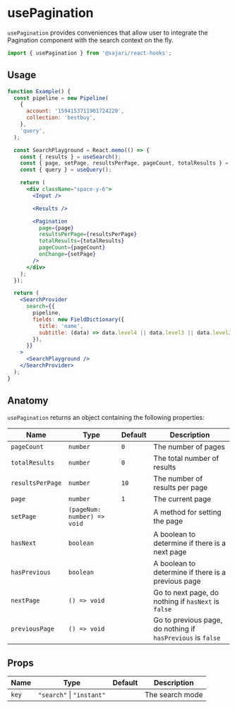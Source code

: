 
<SEO
  title="usePagination"
  description="usePagination provides conveniences that allow user to integrate the Pagination component with the search context on the fly."
/>

# usePagination

`usePagination` provides conveniences that allow user to integrate the Pagination component with the search context on the fly.

```js
import { usePagination } from '@sajari/react-hooks';
```

## Usage

```jsx
function Example() {
  const pipeline = new Pipeline(
    {
      account: '1594153711901724220',
      collection: 'bestbuy',
    },
    'query',
  );

  const SearchPlayground = React.memo(() => {
    const { results } = useSearch();
    const { page, setPage, resultsPerPage, pageCount, totalResults } = usePagination('search');
    const { query } = useQuery();

    return (
      <div className="space-y-6">
        <Input />

        <Results />

        <Pagination
          page={page}
          resultsPerPage={resultsPerPage}
          totalResults={totalResults}
          pageCount={pageCount}
          onChange={setPage}
        />
      </div>
    );
  });

  return (
    <SearchProvider
      search={{
        pipeline,
        fields: new FieldDictionary({
          title: 'name',
          subtitle: (data) => data.level4 || data.level3 || data.level2 || data.level1 || data.brand,
        }),
      }}
    >
      <SearchPlayground />
    </SearchProvider>
  );
}
```

## Anatomy

`usePagination` returns an object containing the following properties:

| Name             | Type                        | Default | Description                                                 |
| ---------------- | --------------------------- | ------- | ----------------------------------------------------------- |
| `pageCount`      | `number`                    | `0`     | The number of pages                                         |
| `totalResults`   | `number`                    | `0`     | The total number of results                                 |
| `resultsPerPage` | `number`                    | `10`    | The number of results per page                              |
| `page`           | `number`                    | `1`     | The current page                                            |
| `setPage`        | `(pageNum: number) => void` |         | A method for setting the page                               |
| `hasNext`        | `boolean`                   |         | A boolean to determine if there is a next page              |
| `hasPrevious`    | `boolean`                   |         | A boolean to determine if there is a previous page          |
| `nextPage`       | `() => void`                |         | Go to next page, do nothing if `hasNext` is `false`         |
| `previousPage`   | `() => void`                |         | Go to previous page, do nothing if `hasPrevious` is `false` |

## Props

| Name  | Type                      | Default | Description     |
| ----- | ------------------------- | ------- | --------------- |
| `key` | `"search"` \| `"instant"` |         | The search mode |
